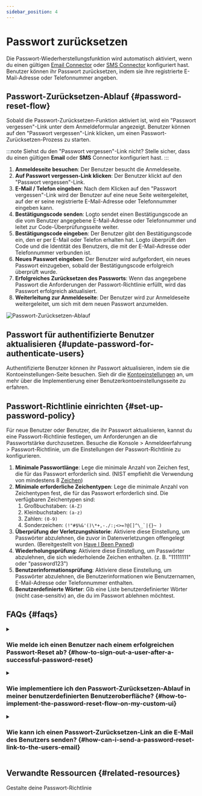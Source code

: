 ```yaml
---
sidebar_position: 4
---
```



# Passwort zurücksetzen

Die Passwort-Wiederherstellungsfunktion wird automatisch aktiviert, wenn du einen gültigen [Email Connector](/connectors/email-connectors) oder [SMS Connector](/connectors/sms-connectors) konfiguriert hast. Benutzer können ihr Passwort zurücksetzen, indem sie ihre registrierte E-Mail-Adresse oder Telefonnummer angeben.

## Passwort-Zurücksetzen-Ablauf \{#password-reset-flow}

Sobald die Passwort-Zurücksetzen-Funktion aktiviert ist, wird ein "Passwort vergessen"-Link unter dem Anmeldeformular angezeigt. Benutzer können auf den "Passwort vergessen"-Link klicken, um einen Passwort-Zurücksetzen-Prozess zu starten.

:::note
Siehst du den "Passwort vergessen"-Link nicht? Stelle sicher, dass du einen gültigen **Email** oder **SMS** Connector konfiguriert hast.
:::

1. **Anmeldeseite besuchen**: Der Benutzer besucht die Anmeldeseite.
2. **Auf Passwort vergessen-Link klicken**: Der Benutzer klickt auf den "Passwort vergessen"-Link.
3. **E-Mail / Telefon eingeben**: Nach dem Klicken auf den "Passwort vergessen"-Link wird der Benutzer auf eine neue Seite weitergeleitet, auf der er seine registrierte E-Mail-Adresse oder Telefonnummer eingeben kann.
4. **Bestätigungscode senden**: Logto sendet einen Bestätigungscode an die vom Benutzer angegebene E-Mail-Adresse oder Telefonnummer und leitet zur Code-Überprüfungsseite weiter.
5. **Bestätigungscode eingeben**: Der Benutzer gibt den Bestätigungscode ein, den er per E-Mail oder Telefon erhalten hat. Logto überprüft den Code und die Identität des Benutzers, die mit der E-Mail-Adresse oder Telefonnummer verbunden ist.
6. **Neues Passwort eingeben**: Der Benutzer wird aufgefordert, ein neues Passwort einzugeben, sobald der Bestätigungscode erfolgreich überprüft wurde.
7. **Erfolgreiches Zurücksetzen des Passworts**: Wenn das angegebene Passwort die Anforderungen der Passwort-Richtlinie erfüllt, wird das Passwort erfolgreich aktualisiert.
8. **Weiterleitung zur Anmeldeseite**: Der Benutzer wird zur Anmeldeseite weitergeleitet, um sich mit dem neuen Passwort anzumelden.

<img src={resetPasswordImage} alt="Passwort-Zurücksetzen-Ablauf" />

## Passwort für authentifizierte Benutzer aktualisieren \{#update-password-for-authenticate-users}

Authentifizierte Benutzer können ihr Passwort aktualisieren, indem sie die Kontoeinstellungen-Seite besuchen. Sieh dir die [Kontoeinstellungen](/end-user-flows/account-settings/) an, um mehr über die Implementierung einer Benutzerkontoeinstellungsseite zu erfahren.

## Passwort-Richtlinie einrichten \{#set-up-password-policy}

Für neue Benutzer oder Benutzer, die ihr Passwort aktualisieren, kannst du eine Passwort-Richtlinie festlegen, um Anforderungen an die Passwortstärke durchzusetzen. Besuche die <CloudLink to="/sign-in-experience/password-policy"> Konsole > Anmeldeerfahrung > Passwort-Richtlinie</CloudLink>, um die Einstellungen der Passwort-Richtlinie zu konfigurieren.

1. **Minimale Passwortlänge**: Lege die minimale Anzahl von Zeichen fest, die für das Passwort erforderlich sind. (NIST empfiehlt die Verwendung von mindestens 8 [Zeichen](https://pages.nist.gov/800-63-3/sp800-63b.html#sec5))
2. **Minimale erforderliche Zeichentypen**: Lege die minimale Anzahl von Zeichentypen fest, die für das Passwort erforderlich sind. Die verfügbaren Zeichentypen sind:
   1. Großbuchstaben: `(A-Z)`
   2. Kleinbuchstaben: `(a-z)`
   3. Zahlen: `(0-9)`
   4. Sonderzeichen: ``(!"#$%&'()\*+,-./:;<>=?@[]^\_`|{}~ )``
3. **Überprüfung der Verletzungshistorie**: Aktiviere diese Einstellung, um Passwörter abzulehnen, die zuvor in Datenverletzungen offengelegt wurden. (Bereitgestellt von [Have I Been Pwned](https://haveibeenpwned.com/Passwords))
4. **Wiederholungsprüfung**: Aktiviere diese Einstellung, um Passwörter abzulehnen, die sich wiederholende Zeichen enthalten. (z. B. "11111111" oder "password123")
5. **Benutzerinformationsprüfung**: Aktiviere diese Einstellung, um Passwörter abzulehnen, die Benutzerinformationen wie Benutzernamen, E-Mail-Adresse oder Telefonnummer enthalten.
6. **Benutzerdefinierte Wörter**: Gib eine Liste benutzerdefinierter Wörter (nicht case-sensitiv) an, die du im Passwort ablehnen möchtest.

## FAQs \{#faqs}

<details>
  <summary>

### Wie melde ich einen Benutzer nach einem erfolgreichen Passwort-Reset ab? \{#how-to-sign-out-a-user-after-a-successful-password-reset}

</summary>

Abonniere das `PostResetPassword` [Webhook-Ereignis](/developers/webhooks/webhooks-events#user-interaction-hook-events), um eine Benachrichtigung zu erhalten, wenn ein Benutzer sein Passwort erfolgreich zurücksetzt. Du kannst dann eine [Abmeldeaktion](/end-user-flows/sign-out) auslösen, um die aktuelle Sitzung des Benutzers ungültig zu machen und ihn zur Anmeldeseite weiterzuleiten.

</details>

<details>
  <summary>

### Wie implementiere ich den Passwort-Zurücksetzen-Ablauf in meiner benutzerdefinierten Benutzeroberfläche? \{#how-to-implement-the-password-reset-flow-on-my-custom-ui}

</summary>

Du kannst deinen eigenen Passwort-Zurücksetzen-Ablauf implementieren, indem du die **Management API** und **Account API** von Logto verwendest. Sieh dir die [Kontoeinstellungen](/end-user-flows/account-settings/) für weitere Details an.

</details>

<details>
  <summary>

### Wie kann ich einen Passwort-Zurücksetzen-Link an die E-Mail des Benutzers senden? \{#how-can-i-send-a-password-reset-link-to-the-users-email}

</summary>

Du kannst einen selbst gehosteten Passwort-Zurücksetzen-Endpunkt erstellen und das Logto SDK nutzen, um eine Anmeldeanfrage mit [`first_screen`](/end-user-flows/authentication-parameters/first-screen) auf `reset-password` gesetzt zu initiieren. Dies wird den Benutzer nahtlos zur Passwort-Zurücksetzen-Seite weiterleiten.

</details>

## Verwandte Ressourcen \{#related-resources}

<Url href="https://blog.logto.io/design-your-password-policy">
  Gestalte deine Passwort-Richtlinie
</Url>
